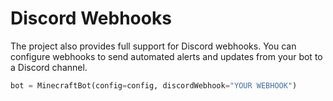# Discord Webhooks

The project also provides full support for Discord webhooks. You can configure webhooks to send automated alerts and updates from your bot to a Discord channel.



```python copy
bot = MinecraftBot(config=config, discordWebhook="YOUR WEBHOOK")
```